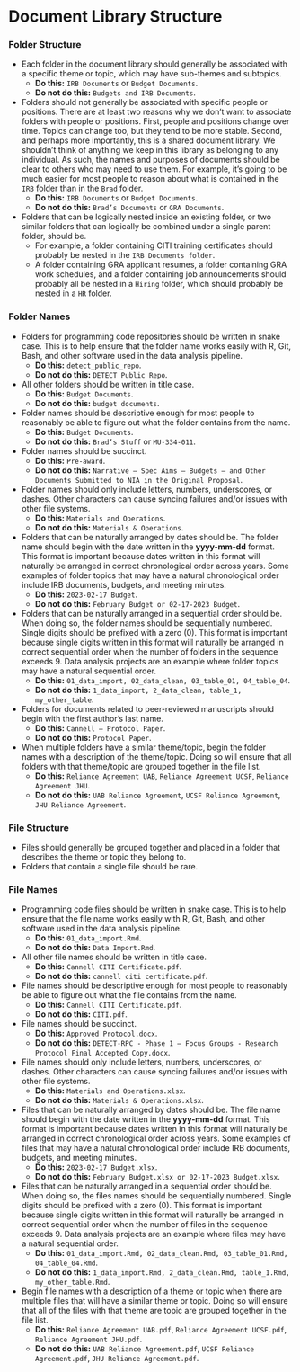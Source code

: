 # Document Library Structure {#sec-doc_lib_structure}
### Folder Structure 
  - Each folder in the document library should generally be associated with a specific theme or topic, which may have sub-themes and subtopics.  
    - **Do this:** `IRB Documents` or `Budget Documents`. 
    - **Do not do this:** `Budgets and IRB Documents`. 

  - Folders should not generally be associated with specific people or positions. There are at least two reasons why we don’t want to associate folders with people or positions. First, people and positions change over time. Topics can change too, but they tend to be more stable. Second, and perhaps more importantly, this is a shared document library. We shouldn’t think of anything we keep in this library as belonging to any individual. As such, the names and purposes of documents should be clear to others who may need to use them. For example, it’s going to be much easier for most people to reason about what is contained in the `IRB` folder than in the `Brad` folder. 
    - **Do this:** `IRB Documents` or `Budget Documents`. 
    - **Do not do this:** `Brad’s Documents` or `GRA Documents`. 

  - Folders that can be logically nested inside an existing folder, or two similar folders that can logically be combined under a single parent folder, should be.  
    - For example, a folder containing CITI training certificates should probably be nested in the `IRB Documents folder`.  
    - A folder containing GRA applicant resumes, a folder containing GRA work schedules, and a folder containing job announcements should probably all be nested in a `Hiring` folder, which should probably be nested in a `HR` folder.  

### Folder Names 
  - Folders for programming code repositories should be written in snake case. This is to help ensure that the folder name works easily with R, Git, Bash, and other software used in the data analysis pipeline. 
    - **Do this:** `detect_public_repo`. 
    - **Do not do this:** `DETECT Public Repo`. 

  - All other folders should be written in title case.  
    - **Do this:** `Budget Documents`. 
    - **Do not do this:** `budget documents`. 

  - Folder names should be descriptive enough for most people to reasonably be able to figure out what the folder contains from the name. 
    - **Do this:** `Budget Documents`. 
    - **Do not do this:** `Brad’s Stuff` or `MU-334-011`. 

  - Folder names should be succinct. 
    - **Do this:**  `Pre-award`. 
    - **Do not do this:** `Narrative – Spec Aims – Budgets – and Other Documents Submitted to NIA in the Original Proposal`. 

  - Folder names should only include letters, numbers, underscores, or dashes. Other characters can cause syncing failures and/or issues with other file systems. 
    - **Do this:** `Materials and Operations`. 
    - **Do not do this:** `Materials & Operations`. 

  - Folders that can be naturally arranged by dates should be. The folder name should begin with the date written in the **yyyy-mm-dd** format. This format is important because dates written in this format will naturally be arranged in correct chronological order across years. Some examples of folder topics that may have a natural chronological order include IRB documents, budgets, and meeting minutes. 
    - **Do this:** `2023-02-17 Budget`. 
    - **Do not do this:** `February Budget or 02-17-2023 Budget`. 

  - Folders that can be naturally arranged in a sequential order should be. When doing so, the folder names should be sequentially numbered. Single digits should be prefixed with a zero (0). This format is important because single digits written in this format will naturally be arranged in correct sequential order when the number of folders in the sequence exceeds 9. Data analysis projects are an example where folder topics may have a natural sequential order. 
    - **Do this:**  `01_data_import, 02_data_clean, 03_table_01, 04_table_04`. 
    - **Do not do this:** `1_data_import, 2_data_clean, table_1, my_other_table`. 

  - Folders for documents related to peer-reviewed manuscripts should begin with the first author’s last name. 
    - **Do this:**  `Cannell – Protocol Paper`. 
    - **Do not do this:** `Protocol Paper`. 

  - When multiple folders have a similar theme/topic, begin the folder names with a description of the theme/topic. Doing so will ensure that all folders with that theme/topic are grouped together in the file list. 
    - **Do this:**  `Reliance Agreement UAB`, `Reliance Agreement UCSF`, `Reliance Agreement JHU`. 
    - **Do not do this:** `UAB Reliance Agreement`, `UCSF Reliance Agreement`, `JHU Reliance Agreement`. 

### File Structure 
  - Files should generally be grouped together and placed in a folder that describes the theme or topic they belong to. 
  - Folders that contain a single file should be rare. 

### File Names 
  - Programming code files should be written in snake case. This is to help ensure that the file name works easily with R, Git, Bash, and other software used in the data analysis pipeline. 
    - **Do this:**  `01_data_import.Rmd`. 
    - **Do not do this:** `Data Import.Rmd`. 

  - All other file names should be written in title case.  
    - **Do this:**  `Cannell CITI Certificate.pdf`. 
    - **Do not do this:** `cannell citi certificate.pdf`. 

  - File names should be descriptive enough for most people to reasonably be able to figure out what the file contains from the name. 
    - **Do this:**  `Cannell CITI Certificate.pdf`. 
    - **Do not do this:** `CITI.pdf`. 

  - File names should be succinct. 
    - **Do this:**  `Approved Protocol.docx`. 
    - **Do not do this:** `DETECT-RPC - Phase 1 – Focus Groups - Research Protocol Final Accepted Copy.docx`. 

  - File names should only include letters, numbers, underscores, or dashes. Other characters can cause syncing failures and/or issues with other file systems. 
    - **Do this:**  `Materials and Operations.xlsx`. 
    - **Do not do this:** `Materials & Operations.xlsx`. 

  - Files that can be naturally arranged by dates should be. The file name should begin with the date written in the **yyyy-mm-dd** format. This format is important because dates written in this format will naturally be arranged in correct chronological order across years. Some examples of files that may have a natural chronological order include IRB documents, budgets, and meeting minutes. 
    - **Do this:**  `2023-02-17 Budget.xlsx`. 
    - **Do not do this:** `February Budget.xlsx or 02-17-2023 Budget.xlsx`. 

  - Files that can be naturally arranged in a sequential order should be. When doing so, the files names should be sequentially numbered. Single digits should be prefixed with a zero (0). This format is important because single digits written in this format will naturally be arranged in correct sequential order when the number of files in the sequence exceeds 9. Data analysis projects are an example where files may have a natural sequential order. 
    - **Do this:**  `01_data_import.Rmd, 02_data_clean.Rmd, 03_table_01.Rmd, 04_table_04.Rmd`. 
    - **Do not do this:** `1_data_import.Rmd, 2_data_clean.Rmd, table_1.Rmd, my_other_table.Rmd`. 
  - Begin file names with a description of a theme or topic when there are multiple files that will have a similar theme or topic. Doing so will ensure that all of the files with that theme are topic are grouped together in the file list. 
    - **Do this:**  `Reliance Agreement UAB.pdf`, `Reliance Agreement UCSF.pdf`, `Reliance Agreement JHU.pdf`. 
    - **Do not do this:** `UAB Reliance Agreement.pdf`, `UCSF Reliance Agreement.pdf`, `JHU Reliance Agreement.pdf`. 